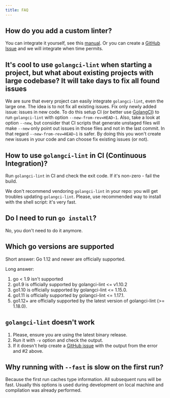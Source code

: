 ```yaml
---
title: FAQ
---
```


## How do you add a custom linter?

You can integrate it yourself, see this [manual](/usage/linters#how-to-add-a-linter-to-golangci-lint-).
Or you can create a [GitHub Issue](https://github.com/golangci/golangci-lint/issues/new) and we will integrate when time permits.

## It's cool to use `golangci-lint` when starting a project, but what about existing projects with large codebase? It will take days to fix all found issues

We are sure that every project can easily integrate `golangci-lint`, even the large one. The idea is to not fix all existing issues. Fix only newly added issue: issues in new code. To do this setup CI (or better use [GolangCI](https://golangci.com)) to run `golangci-lint` with option `--new-from-rev=HEAD~1`. Also, take a look at option `--new`, but consider that CI scripts that generate unstaged files will make `--new` only point out issues in those files and not in the last commit. In that regard `--new-from-rev=HEAD~1` is safer.
By doing this you won't create new issues in your code and can choose fix existing issues (or not).

## How to use `golangci-lint` in CI (Continuous Integration)?

Run `golangci-lint` in CI and check the exit code. If it's non-zero - fail the build.

We don't recommend vendoring `golangci-lint` in your repo: you will get troubles updating `golangci-lint`. Please, use recommended way to install with the shell script: it's very fast.

## Do I need to run `go install`?

No, you don't need to do it anymore.

## Which go versions are supported

Short answer: Go 1.12 and newer are officially supported.

Long answer:

1. go < 1.9 isn't supported
2. go1.9 is officially supported by golangci-lint <= v1.10.2
3. go1.10 is officially supported by golangci-lint <= 1.15.0.
4. go1.11 is officially supported by golangci-lint <= 1.17.1.
5. go1.12+ are officially supported by the latest version of golangci-lint (>= 1.18.0).

## `golangci-lint` doesn't work

1. Please, ensure you are using the latest binary release.
2. Run it with `-v` option and check the output.
3. If it doesn't help create a [GitHub issue](https://github.com/golangci/golangci-lint/issues/new) with the output from the error and #2 above.

## Why running with `--fast` is slow on the first run?

Because the first run caches type information. All subsequent runs will be fast.
Usually this options is used during development on local machine and compilation was already performed.
